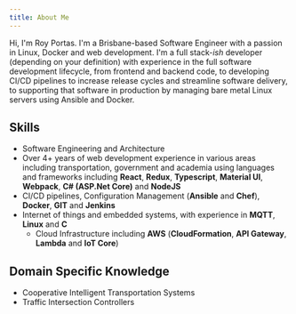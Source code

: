 ```yaml
---
title: About Me
---
```


Hi, I'm Roy Portas. I'm a Brisbane-based Software Engineer with a passion in Linux, Docker and web development.
I'm a full stack-_ish_ developer (depending on your definition) with experience in the full software development lifecycle,
from frontend and backend code, to developing CI/CD pipelines to increase release cycles and streamline software delivery, 
to supporting that software in production by managing bare metal Linux servers using Ansible and Docker.

## Skills

- Software Engineering and Architecture
- Over 4+ years of web development experience in various areas including
  transportation, government and academia using languages and frameworks
  including **React**, **Redux**, **Typescript**, 
  **Material UI**, **Webpack**, **C# (ASP.Net Core)** and **NodeJS**
- CI/CD pipelines, Configuration Management (**Ansible** and **Chef**), **Docker**, **GIT** and **Jenkins**
- Internet of things and embedded systems, with experience in **MQTT**, **Linux** and **C**
  - Cloud Infrastructure including **AWS** (**CloudFormation**, **API Gateway**, **Lambda** and **IoT Core**)

## Domain Specific Knowledge

- Cooperative Intelligent Transportation Systems
- Traffic Intersection Controllers
